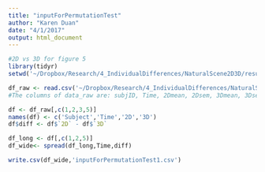 ```yaml
---
title: "inputForPermutationTest"
author: "Karen Duan"
date: "4/1/2017"
output: html_document
---
```

```r
#2D vs 3D for figure 5
library(tidyr)
setwd('~/Dropbox/Research/4_IndividualDifferences/NaturalScene2D3D/results/data/Live3D_new/StimuliChunk/2TrainedSeparatedly/')

df_raw <- read.csv('~/Dropbox/Research/4_IndividualDifferences/NaturalScene2D3D/results/figures/Live3D_new/StimuliChunk/2TrainedSeparatedly/bySubject/plotData_RC1.csv', header=F)
#The columns of data_raw are: subjID, Time, 2Dmean, 2Dsem, 3Dmean, 3Dsem

df <- df_raw[,c(1,2,3,5)]
names(df) <- c('Subject','Time','2D','3D')
df$diff <- df$`2D` - df$`3D`

df_long <- df[,c(1,2,5)]
df_wide<- spread(df_long,Time,diff)

write.csv(df_wide,'inputForPermutationTest1.csv')

```


